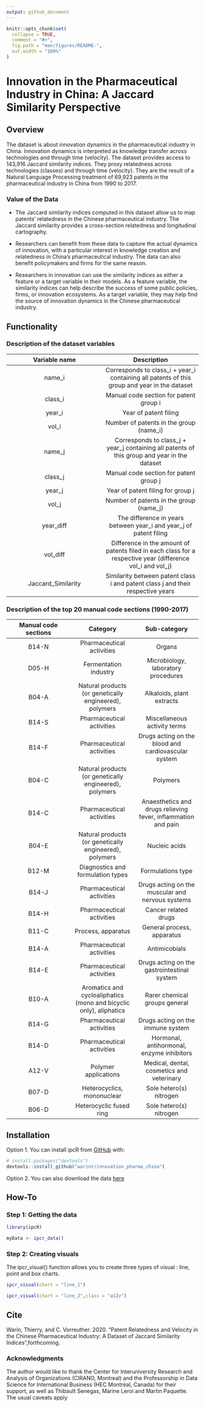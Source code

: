 ```yaml
---
output: github_document
---
```


<!-- README.md is generated from README.Rmd. Please edit that file -->

```r
knitr::opts_chunk$set(
  collapse = TRUE,
  comment = "#>",
  fig.path = "man/figures/README-",
  out.width = "100%"
)
```

# Innovation in the Pharmaceutical Industry in China: A Jaccard Similarity Perspective

<!-- badges: start -->
<!-- badges: end -->

## Overview

The dataset is about innovation dynamics in the pharmaceutical industry in China. Innovation dynamics is interpreted as knowledge transfer across technologies and through time (velocity). The dataset provides access to 143,916 Jaccard similarity indices. They proxy relatedness across technologies (classes) and through time (velocity). They are the result of a Natural Language Processing treatment of 69,923 patents in the pharmaceutical industry in China from 1990 to 2017.

### Value of the Data

- The Jaccard similarity indices computed in this dataset allow us to map patents' relatedness in the Chinese pharmaceutical industry. The Jaccard similarity provides a cross-section relatedness and longitudinal cartography.

- Researchers can benefit from these data to capture the actual dynamics of innovation, with a particular interest in knowledge creation and relatedness in China's pharmaceutical industry. The data can also benefit policymakers and firms for the same reason.

- Researchers in innovation can use the similarity indices as either a feature or a target variable in their models. As a feature variable, the similarity indices can help describe the success of some public policies, firms, or innovation ecosystems. As a target variable, they may help find the source of innovation dynamics in the Chinese pharmaceutical industry.

## Functionality


### Description of the dataset variables

| Variable name | Description |
|:-:|:-:|
| name_i | Corresponds to class_i + year_i containing all patents of this group and year in the dataset |
| class_i | Manual code section for patent group i |
| year_i | Year of patent filing |
| vol_i | Number of patents in the group (name_i) |
| name_j | Corresponds to class_j + year_j containing all patents of this group and year in the dataset |
| class_j | Manual code section for patent group j |
| year_j | Year of patent filing for group j |
| vol_j | Number of patents in the group (name_j) |
| year_diff | The difference in years between year_i and year_j of patent filing |
| vol_diff | Difference in the amount of patents filed in each class for a respective year (difference vol_i and vol_j) |
| Jaccard_Similarity | Similarity between patent class i and patent class j and their respective years |



### Description of the top 20 manual code sections (1990-2017)

| Manual code sections | Category | Sub-category |
|:-:|:-:|:-:|
| B14-N | Pharmaceutical activities | Organs |
| D05-H | Fermentation industry | Microbiology, laboratory procedures |
| B04-A | Natural products (or genetically engineered), polymers | Alkaloids, plant extracts |
| B14-S | Pharmaceutical activities | Miscellaneous activity terms |
| B14-F | Pharmaceutical activities | Drugs acting on the blood and cardiovascular system |
| B04-C | Natural products (or genetically engineered), polymers | Polymers |
| B14-C | Pharmaceutical activities | Anaesthetics and drugs relieving fever, inflammation and pain |
| B04-E | Natural products (or genetically engineered), polymers | Nucleic acids |
| B12-M | Diagnostics and formulation types | Formulations type |
| B14-J | Pharmaceutical activities | Drugs acting on the muscular and nervous systems |
| B14-H | Pharmaceutical activities | Cancer related drugs |
| B11-C | Process, apparatus | General process, apparatus |
| B14-A | Pharmaceutical activities | Antimicobials |
| B14-E | Pharmaceutical activities | Drugs acting on the gastrointestinal system |
| B10-A | Aromatics and cycloaliphatics (mono and bicyclic only), aliphatics | Rarer chemical groups general |
| B14-G | Pharmaceutical activities | Drugs acting on the immune system |
| B14-D | Pharmaceutical activities | Hormonal, antihormonal, enzyme inhibitors |
| A12-V | Polymer applications | Medical, dental, cosmetics and veterinary |
| B07-D | Heterocyclics, mononuclear | Sole hetero(s) nitrogen |
| B06-D | Heterocyclic fused ring | Sole hetero(s) nitrogen |


## Installation

Option 1. You can install ipcR from [GitHub](https://github.com/) with:

``` r
# install.packages("devtools")
devtools::install_github("warint/innovation_pharma_china")
```

Option 2. You can also download the data [here](https://warin.ca/datalake/innovation_pharma_china/innovation_pharma_china.csv)


## How-To

### Step 1: Getting the data

```r
library(ipcR)
```


```r
myData <- ipcr_data()
```

### Step 2: Creating visuals

The ipcr_visual() function allows you to create three types of visual : line, point and box charts.

```r
ipcr_visual(chart = "line_1")
```

```r
ipcr_visual(chart = "line_2",class = "a12v")
```

## Cite

Warin, Thierry, and C. Vorreuther. 2020. "Patent Relatedness and Velocity in the Chinese Pharmaceutical Industry: A Dataset of Jaccard Similarity Indices",forthcoming.

### Acknowledgments

The author would like to thank the Center for Interuniversity Research and Analysis of Organizations (CIRANO, Montreal) and the Professorship in Data Science for International Business (HEC Montréal, Canada) for their support, as well as Thibault Senegas, Marine Leroi and Martin Paquette. The usual caveats apply
